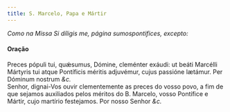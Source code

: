 ```yaml
---
title: S. Marcelo, Papa e Mártir
---
```


<em>Como na Missa Si díligis me, página sumospontifices, excepto:</em>

<h4 class="text-center">Oração</h4>
<div class="grid grid-cols-2 gap-5">
  <span class="text-justify">
    Preces pópuli tui, quǽsumus, Dómine, cleménter exáudi: ut beáti Marcélli
    Mártyris tui atque Pontíficis méritis adjuvémur, cujus passióne lætámur. Per
    Dóminum nostrum <em>&c.</em>
  </div>
  <span class="text-justify">
    Senhor, dignai-Vos ouvir clementemente as preces do vosso povo, a fim de que
    sejamos auxiliados pelos méritos do B. Marcelo, vosso Pontífice e Mártir,
    cujo martírio festejamos. Por nosso Senhor <em>&c.</em>
  </div>
</div>
